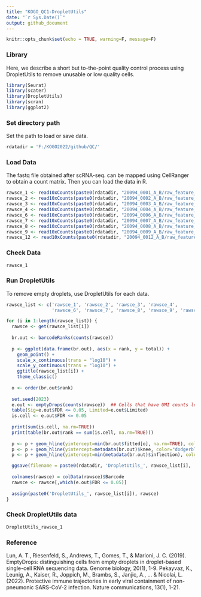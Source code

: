 ---
title: "KOGO_QC1-DropletUtils"
date: "`r Sys.Date()`"
output: github_document
---

```{r setup, include=FALSE}
knitr::opts_chunk$set(echo = TRUE, warning=F, message=F)
```

### **Library**
Here, we describe a short but to-the-point quality control process using DropletUtils to remove unusable or low quality cells.
```{r}
library(Seurat)
library(scater)
library(DropletUtils)
library(scran)
library(ggplot2)
```

### **Set directory path**
Set the path to load or save data.
```{r}
rdatadir = 'F:/KOGO2022/github/QC/'
```

### **Load Data**
The fastq file obtained after scRNA-seq. can be mapped using CellRanger to obtain a count matrix. Then you can load the data in R.
```{r}
rawsce_1 <- read10xCounts(paste0(rdatadir, "20094_0001_A_B/raw_feature_bc_matrix"), type = "sparse", compressed = TRUE)
rawsce_2 <- read10xCounts(paste0(rdatadir, "20094_0002_A_B/raw_feature_bc_matrix"), type = "sparse", compressed = TRUE)
rawsce_3 <- read10xCounts(paste0(rdatadir, "20094_0003_A_B/raw_feature_bc_matrix"), type = "sparse", compressed = TRUE)
rawsce_4 <- read10xCounts(paste0(rdatadir, "20094_0004_A_B/raw_feature_bc_matrix"), type = "sparse", compressed = TRUE)
rawsce_6 <- read10xCounts(paste0(rdatadir, "20094_0006_A_B/raw_feature_bc_matrix"), type = "sparse", compressed = TRUE)
rawsce_7 <- read10xCounts(paste0(rdatadir, "20094_0007_A_B/raw_feature_bc_matrix"), type = "sparse", compressed = TRUE)
rawsce_8 <- read10xCounts(paste0(rdatadir, "20094_0008_A_B/raw_feature_bc_matrix"), type = "sparse", compressed = TRUE)
rawsce_9 <- read10xCounts(paste0(rdatadir, "20094_0009_A_B/raw_feature_bc_matrix"), type = "sparse", compressed = TRUE)
rawsce_12 <- read10xCounts(paste0(rdatadir, "20094_0012_A_B/raw_feature_bc_matrix"), type = "sparse", compressed = TRUE)
```

### **Check Data**
```{r}
rawsce_1
```

### **Run DropletUtils**
To remove empty droplets, use DropletUtils for each data.
```{r}
rawsce_list <- c('rawsce_1', 'rawsce_2', 'rawsce_3', 'rawsce_4',
                 'rawsce_6', 'rawsce_7', 'rawsce_8', 'rawsce_9', 'rawsce_12')

for (i in 1:length(rawsce_list)) {
  rawsce <- get(rawsce_list[i])
  
  br.out <- barcodeRanks(counts(rawsce))
  
  p <- ggplot(data.frame(br.out), aes(x = rank, y = total)) + 
    geom_point() + 
    scale_x_continuous(trans = "log10") +
    scale_y_continuous(trans = "log10") +
    ggtitle(rawsce_list[i]) +
    theme_classic()
  
  o <- order(br.out$rank)
  
  set.seed(2023)
  e.out <- emptyDrops(counts(rawsce))  ## Cells that have UMI counts lower than 100 are empty cells.
  table(Sig=e.out$FDR <= 0.05, Limited=e.out$Limited)
  is.cell <- e.out$FDR <= 0.05
  
  print(sum(is.cell, na.rm=TRUE))
  print(table(br.out$rank == sum(is.cell, na.rm=TRUE)))
  
  p <- p + geom_hline(yintercept=min(br.out$fitted[o], na.rm=TRUE), color="red", linetype="dashed")
  p <- p + geom_hline(yintercept=metadata(br.out)$knee, color="dodgerblue", linetype="dashed")
  p <- p + geom_hline(yintercept=min(metadata(br.out)$inflection), color="forestgreen", linetype="dashed")

  ggsave(filename = paste0(rdatadir, 'DropletUtils_', rawsce_list[i], '.png'), plot = p)
  
  colnames(rawsce) = colData(rawsce)$Barcode
  rawsce <- rawsce[,which(e.out$FDR <= 0.05)]
  
  assign(paste0('DropletUtils_', rawsce_list[i]), rawsce)
}

```

### **Check DropletUtils data**
```{r}
DropletUtils_rawsce_1
```

### **Reference**
Lun, A. T., Riesenfeld, S., Andrews, T., Gomes, T., & Marioni, J. C. (2019). EmptyDrops: distinguishing cells from empty droplets in droplet-based single-cell RNA sequencing data. Genome biology, 20(1), 1-9.
Pekayvaz, K., Leunig, A., Kaiser, R., Joppich, M., Brambs, S., Janjic, A., ... & Nicolai, L. (2022). Protective immune trajectories in early viral containment of non-pneumonic SARS-CoV-2 infection. Nature communications, 13(1), 1-21.
